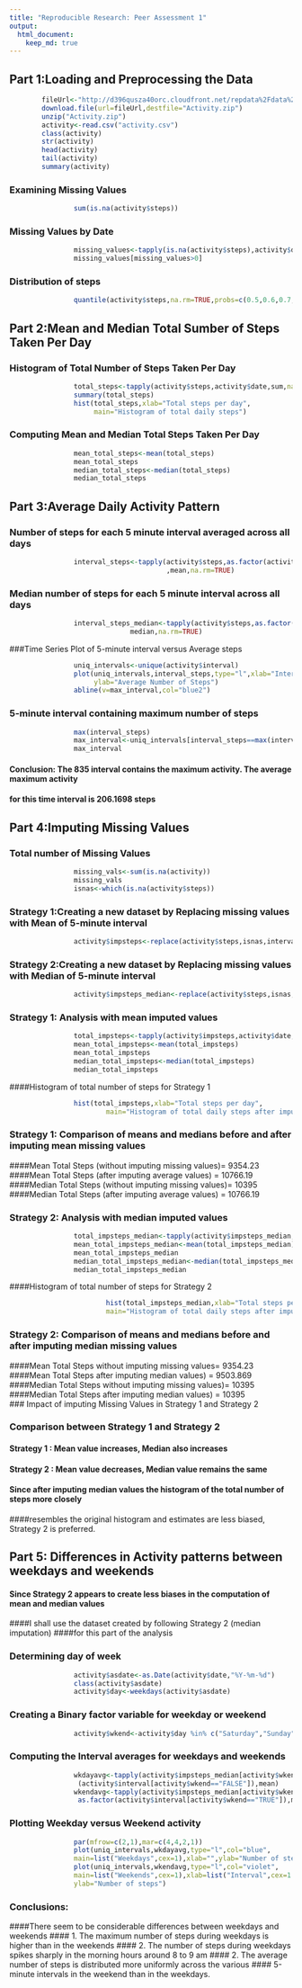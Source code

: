 ```yaml
---
title: "Reproducible Research: Peer Assessment 1"
output: 
  html_document:
    keep_md: true
---
```

## Part 1:Loading and Preprocessing the Data
```r
        
        fileUrl<-"http://d396qusza40orc.cloudfront.net/repdata%2Fdata%2Factivity.zip"
        download.file(url=fileUrl,destfile="Activity.zip")
        unzip("Activity.zip")
        activity<-read.csv("activity.csv")
        class(activity)
        str(activity)
        head(activity)
        tail(activity)
        summary(activity)
```

### Examining Missing Values
```r
                sum(is.na(activity$steps))
```


### Missing Values by Date
```r
                missing_values<-tapply(is.na(activity$steps),activity$date,sum)
                missing_values[missing_values>0]
```
        
### Distribution of steps 
```r
                quantile(activity$steps,na.rm=TRUE,probs=c(0.5,0.6,0.7,0.8,0.9,0.95,1))
```




## Part 2:Mean and Median Total Sumber of Steps Taken Per Day
### Histogram of Total Number of Steps Taken Per Day
```r
                total_steps<-tapply(activity$steps,activity$date,sum,na.rm=TRUE)
                summary(total_steps)
                hist(total_steps,xlab="Total steps per day",
                     main="Histogram of total daily steps")
```

### Computing Mean and Median Total Steps Taken Per Day
```r
                mean_total_steps<-mean(total_steps)
                mean_total_steps
                median_total_steps<-median(total_steps)
                median_total_steps
```




## Part 3:Average Daily Activity Pattern
### Number of steps for each 5 minute interval averaged across all days
```r
                interval_steps<-tapply(activity$steps,as.factor(activity$interval)
                                       ,mean,na.rm=TRUE)
```
### Median number of steps for each 5 minute interval across all days
```r
                interval_steps_median<-tapply(activity$steps,as.factor(activity$interval),
                              median,na.rm=TRUE)
```
###Time Series Plot of 5-minute interval versus Average steps 
```r
                uniq_intervals<-unique(activity$interval)
                plot(uniq_intervals,interval_steps,type="l",xlab="Interval",
                     ylab="Average Number of Steps")
                abline(v=max_interval,col="blue2")
```


### 5-minute interval containing maximum number of steps
```r
                max(interval_steps)
                max_interval<-uniq_intervals[interval_steps==max(interval_steps)]
                max_interval
```
       
#### Conclusion: The 835 interval contains the maximum activity. The average maximum activity 
#### for this time interval is 206.1698 steps
        


## Part 4:Imputing Missing Values
### Total number of Missing Values
```r
                missing_vals<-sum(is.na(activity))
                missing_vals
                isnas<-which(is.na(activity$steps))
```
### Strategy 1:Creating a new dataset by Replacing missing values with Mean of 5-minute interval
```r
                activity$impsteps<-replace(activity$steps,isnas,interval_steps)
```
### Strategy 2:Creating a new dataset by Replacing missing values with Median of 5-minute interval
```r
                activity$impsteps_median<-replace(activity$steps,isnas,interval_steps_median)
```
### Strategy 1: Analysis with mean imputed values
```r
                total_impsteps<-tapply(activity$impsteps,activity$date,sum)
                mean_total_impsteps<-mean(total_impsteps)
                mean_total_impsteps
                median_total_impsteps<-median(total_impsteps)
                median_total_impsteps
```
####Histogram of total number of steps for Strategy 1
```r
                hist(total_impsteps,xlab="Total steps per day",
                        main="Histogram of total daily steps after imputing mean values")
```


### Strategy 1: Comparison of means and medians before and after imputing mean missing values
####Mean Total Steps (without imputing missing values)= 9354.23
####Mean Total Steps (after imputing average values) =  10766.19
####Median Total Steps (without imputing missing values)= 10395
####Median Total Steps (after imputing average values) = 10766.19
                

### Strategy 2: Analysis with median imputed values
```r
                total_impsteps_median<-tapply(activity$impsteps_median,activity$date,sum)
                mean_total_impsteps_median<-mean(total_impsteps_median)
                mean_total_impsteps_median
                median_total_impsteps_median<-median(total_impsteps_median)
                median_total_impsteps_median
```
####Histogram of total number of steps for Strategy 2
```r
                        hist(total_impsteps_median,xlab="Total steps per day",
                        main="Histogram of total daily steps after imputing median values")
```

### Strategy 2: Comparison of means and medians before and after imputing median missing values
####Mean Total Steps without imputing missing values= 9354.23
####Mean Total Steps after imputing median values) =  9503.869 
####Median Total Steps without imputing missing values)= 10395
####Median Total Steps after imputing median values) = 10395    
### Impact of imputing Missing Values in Strategy 1 and Strategy 2

### Comparison between Strategy 1 and Strategy 2
#### Strategy 1 : Mean value increases, Median also increases
#### Strategy 2 : Mean value decreases, Median value remains the same
#### Since after imputing median values the histogram of the total number of steps more closely
####resembles the original histogram and estimates are less biased, Strategy 2 is preferred. 
                     


## Part 5: Differences in Activity patterns between weekdays and weekends
#### Since Strategy 2 appears to create less biases in the computation of mean and median values 
####I shall use the dataset created by following Strategy 2 (median imputation)
####for this part of the analysis    

### Determining day of week
```r
                activity$asdate<-as.Date(activity$date,"%Y-%m-%d")
                class(activity$asdate)
                activity$day<-weekdays(activity$asdate)
```
### Creating a  Binary factor variable for weekday or weekend
```r
                activity$wkend<-activity$day %in% c("Saturday","Sunday")
```
### Computing the Interval averages for weekdays and weekends
```r
                wkdayavg<-tapply(activity$impsteps_median[activity$wkend=="FALSE"],as.factor
                 (activity$interval[activity$wkend=="FALSE"]),mean)
                wkendavg<-tapply(activity$impsteps_median[activity$wkend=="TRUE"],
                 as.factor(activity$interval[activity$wkend=="TRUE"]),mean)
```
### Plotting Weekday versus Weekend activity
```r
                par(mfrow=c(2,1),mar=c(4,4,2,1))
                plot(uniq_intervals,wkdayavg,type="l",col="blue",
                main=list("Weekdays",cex=1),xlab="",ylab="Number of steps")        
                plot(uniq_intervals,wkendavg,type="l",col="violet",
                main=list("Weekends",cex=1),xlab=list("Interval",cex=1.25),
                ylab="Number of steps")
```

### Conclusions: 
####There seem to be considerable differences between weekdays and weekends
#### 1. The maximum number of steps during weekdays is higher than in the weekends
#### 2. The number of steps during weekdays spikes sharply in the morning hours around  8 to 9 am 
#### 2. The average number of steps is distributed more uniformly across the various 
#### 5-minute intervals in the weekend than in the weekdays.
